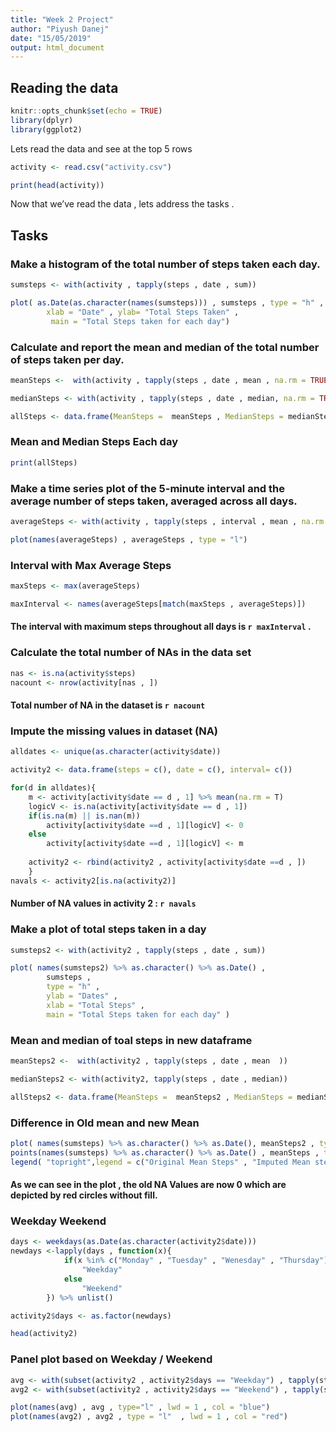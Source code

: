 ```yaml
---
title: "Week 2 Project"
author: "Piyush Danej"
date: "15/05/2019"
output: html_document
---
```


## Reading the data

```r
knitr::opts_chunk$set(echo = TRUE)
library(dplyr)
library(ggplot2)
```

Lets read the data and see at the top 5 rows

```r
activity <- read.csv("activity.csv")

print(head(activity))

```

Now that we've read the data , lets address the tasks .

## Tasks

### Make a histogram of the total number of steps taken each day.

```r

sumsteps <- with(activity , tapply(steps , date , sum))

plot( as.Date(as.character(names(sumsteps))) , sumsteps , type = "h" ,
        xlab = "Date" , ylab= "Total Steps Taken" ,
         main = "Total Steps taken for each day")

```

### Calculate and report the mean and median of the total number of steps taken per day.


```r
meanSteps <-  with(activity , tapply(steps , date , mean , na.rm = TRUE)) 

medianSteps <- with(activity , tapply(steps , date , median, na.rm = TRUE))

allSteps <- data.frame(MeanSteps =  meanSteps , MedianSteps = medianSteps)

```

### Mean and Median Steps Each day
```r
print(allSteps)
```


### Make a time series plot  of the 5-minute interval and the average number of steps taken, averaged across all days.

```r
averageSteps <- with(activity , tapply(steps , interval , mean , na.rm = TRUE))

plot(names(averageSteps) , averageSteps , type = "l")
```


### Interval with Max Average Steps

```r
maxSteps <- max(averageSteps)

maxInterval <- names(averageSteps[match(maxSteps , averageSteps)])

```

#### The interval with maximum steps throughout all days is `r maxInterval` .

### Calculate the total number of NAs in the data set

```r
nas <- is.na(activity$steps)
nacount <- nrow(activity[nas , ])
```

#### Total number of NA in the dataset is `r nacount`

### Impute the missing values in dataset (NA)

```r

alldates <- unique(as.character(activity$date))

activity2 <- data.frame(steps = c(), date = c(), interval= c())

for(d in alldates){
    m <- activity[activity$date == d , 1] %>% mean(na.rm = T)
    logicV <- is.na(activity[activity$date == d , 1])
    if(is.na(m) || is.nan(m))
        activity[activity$date ==d , 1][logicV] <- 0
    else
        activity[activity$date ==d , 1][logicV] <- m
    
    activity2 <- rbind(activity2 , activity[activity$date ==d , ])
    }
navals <- activity2[is.na(activity2)]

```
#### Number of NA values in activity 2 : `r navals`

### Make a plot of total steps taken in a day

```r
sumsteps2 <- with(activity2 , tapply(steps , date , sum))

plot( names(sumsteps2) %>% as.character() %>% as.Date() ,
        sumsteps , 
        type = "h" ,
        ylab = "Dates" , 
        xlab = "Total Steps" ,
        main = "Total Steps taken for each day" )


```

### Mean and median of toal steps in new dataframe

```r
meanSteps2 <-  with(activity2 , tapply(steps , date , mean  )) 

medianSteps2 <- with(activity2, tapply(steps , date , median))

allSteps2 <- data.frame(MeanSteps =  meanSteps2 , MedianSteps = medianSteps2)

```

### Difference in Old mean and new Mean

``` r
plot( names(sumsteps) %>% as.character() %>% as.Date(), meanSteps2 , type="p" , pch = 1 , col = "red")
points(names(sumsteps) %>% as.character() %>% as.Date() , meanSteps , type ="p" , pch = 20, col = "blue")
legend( "topright",legend = c("Original Mean Steps" , "Imputed Mean steps") , col = c("red" , "blue") , pch = c(1 , 20) , )

```

#### As we can see in the plot , the old NA Values are now 0 which are depicted by red circles without fill.

### Weekday Weekend
```r
days <- weekdays(as.Date(as.character(activity2$date)))
newdays <-lapply(days , function(x){
            if(x %in% c("Monday" , "Tuesday" , "Wenesday" , "Thursday"))
                "Weekday"
            else
                "Weekend"
        }) %>% unlist()

activity2$days <- as.factor(newdays)

head(activity2)
```

### Panel plot based on Weekday / Weekend

```r
avg <- with(subset(activity2 , activity2$days == "Weekday") , tapply(steps , interval, mean))
avg2 <- with(subset(activity2 , activity2$days == "Weekend") , tapply(steps , interval, mean))

plot(names(avg) , avg , type="l" , lwd = 1 , col = "blue")
plot(names(avg2) , avg2 , type = "l"  , lwd = 1 , col = "red")

```
